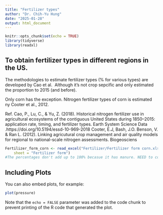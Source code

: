 ```yaml
---
title: "Fertilizer types"
author: "Dr. Chih-Yu Hung"
date: "2025-01-28"
output: html_document
---
```


```r
knitr::opts_chunk$set(echo = TRUE)
library(tidyverse)
library(readxl)
```

## To obtain fertilizer types in different regions in the US. 

The methodologies to estimate fertilizer types (% for various types) are developed by Cao et al. 
Although it's not crop sepcific and only estimated the proportion to 2015 (and before). 

Only corn has the exception. 
Nitrogen fertilizer types of corn is estimated ny Cooter et al., 2012. 


Ref. 
Cao, P., Lu, C., & Yu, Z. (2018).
Historical nitrogen fertilizer use in agricultural ecosystems of the contiguous United States during 1850–2015: application rate, timing, and fertilizer types. Earth System Science Data .https://doi.org/10.5194/essd-10-969-2018
Cooter, E.J, Bash, J.O. Benson, V. & Ran L. (2012).
Linking agricutural crop management and air quality models for regional to national-scale nitrogen assessments. Biogeosciens



```r
Fertilizer_form_corn <- read_excel("Fertilizer/Fertilizer form corn.xlsx", 
    sheet = "Fertilizer form") 
#The percentages don't add up to 100% becasue it has manure. NEED to convert to Synthetic N fertilizer only

```

## Including Plots

You can also embed plots, for example:

```r
plot(pressure)
```

Note that the `echo = FALSE` parameter was added to the code chunk to prevent printing of the R code that generated the plot.

